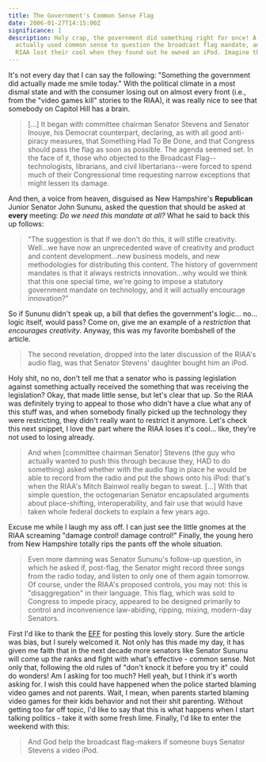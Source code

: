 ```yaml
---
title: The Government's Common Sense Flag
date: 2006-01-27T14:15:00Z
significance: 1
description: Holy crap, the government did something right for once! A senator
  actually used common sense to question the broadcast flag mandate, and the
  RIAA lost their cool when they found out he owned an iPod. Imagine that!
---
```


It's not every day that I can say the following: "Something the government did actually made me smile today." With the political climate in a most dismal state and with the consumer losing out on almost every front (i.e., from the "video games kill" stories to the RIAA), it was really nice to see that somebody on Capitol Hill has a brain.

> [...] It began with committee chairman Senator Stevens and Senator Inouye, his Democrat counterpart, declaring, as with all good anti-piracy measures, that Something Had To Be Done, and that Congress should pass the flag as soon as possible. The agenda seemed set. In the face of it, those who objected to the Broadcast Flag--technologists, librarians, and civil libertarians--were forced to spend much of their Congressional time requesting narrow exceptions that might lessen its damage.

And then, a voice from heaven, disguised as New Hampshire's **Republican** Junior Senator John Sununu, asked the question that should be asked at **every** meeting: _Do we need this mandate at all?_ What he said to back this up follows:

> "The suggestion is that if we don't do this, it will stifle creativity. Well...we have now an unprecedented wave of creativity and product and content development...new business models, and new methodologies for distributing this content. The history of government mandates is that it always restricts innovation...why would we think that this one special time, we're going to impose a statutory government mandate on technology, and it will actually encourage innovation?"

So if Sununu didn't speak up, a bill that defies the government's logic... no... logic itself, would pass? Come on, give me an example of a _restriction_ that _encourages creativity_. Anyway, this was my favorite bombshell of the article.

> The second revelation, dropped into the later discussion of the RIAA's audio flag, was that Senator Stevens' daughter bought him an iPod.

Holy shit, no no, don't tell me that a senator who is passing legislation against something actually received the something that was receiving the legislation? Okay, that made little sense, but let's clear that up. So the RIAA was definitely trying to appeal to those who didn't have a clue what any of this stuff was, and when somebody finally picked up the technology they were restricting, they didn't really want to restrict it anymore. Let's check this next snippet, I love the part where the RIAA loses it's cool... like, they're not used to losing already.

> And when [committee chairman Senator] Stevens (the guy who actually wanted to push this through because they, HAD to do something) asked whether with the audio flag in place he would be able to record from the radio and put the shows onto his iPod: that's when the RIAA's Mitch Bainwol really began to sweat. [...] With that simple question, the octogenarian Senator encapsulated arguments about place-shifting, interoperability, and fair use that would have taken whole federal dockets to explain a few years ago.

Excuse me while I laugh my ass off. I can just see the little gnomes at the RIAA screaming "damage control! damage control!" Finally, the young hero from New Hampshire totally rips the pants off the whole situation.

> Even more damning was Senator Sununu's follow-up question, in which he asked if, post-flag, the Senator might record three songs from the radio today, and listen to only one of them again tomorrow. Of course, under the RIAA's proposed controls, you may not: this is "disaggregation" in their language. This flag, which was sold to Congress to impede piracy, appeared to be designed primarily to control and inconvenience law-abiding, ripping, mixing, modern-day Senators.

First I'd like to thank the [EFF][1] for posting this lovely story. Sure the article was bias, but I surely welcomed it. Not only has this made my day, it has given me faith that in the next decade more senators like Senator Sununu will come up the ranks and fight with what's effective - common sense. Not only that, following the old rules of "don't knock it before you try it" could do wonders! Am I asking for too much? Hell yeah, but I think it's worth asking for. I wish this could have happened when the police started blaming video games and not parents. Wait, I mean, when parents started blaming video games for their kids behavior and not their shit parenting. Without getting too far off topic, I'd like to say that this is what happens when I start talking politics - take it with some fresh lime. Finally, I'd like to enter the weekend with this:

> And God help the broadcast flag-makers if someone buys Senator Stevens a video iPod.

[1]: http://www.eff.org/deeplinks/archives/004343.php
